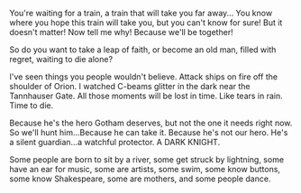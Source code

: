 You're waiting for a train,
a train that will take you far away...
You know where you hope this train will take you,
but you can't know for sure!
But it doesn't matter!
Now tell me why!
Because we'll be together!

So do you want to take a leap of faith,
or become an old man,
filled with regret,
waiting to die alone?

I've seen things you people wouldn't believe.
Attack ships on fire off the shoulder of Orion.
I watched C-beams glitter in the dark near the Tannhauser Gate.
All those moments will be lost in time.
Like tears in rain.
Time to die.

Because he's the hero Gotham deserves, but not the one it needs right now.
So we'll hunt him...Because he can take it.
Because he's not our hero.
He's a silent guardian...a watchful protector.
A DARK KNIGHT.

Some people are born to sit by a river,
some get struck by lightning,
some have an ear for music,
some are artists,
some swim,
some know buttons,
some know Shakespeare,
some are mothers,
and some people dance.
